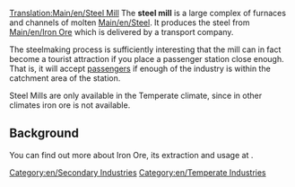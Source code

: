 [[Translation:Main/en/Steel Mill]]
{{en/Industries|image=Steelmill.png
|name=Steel Mill
|climates=[[Main/en/Climates#Temperate|Temperate]]
|accepts=[[Main/en/Iron Ore]]
|produces=[[Main/en/Steel]]
}}
The '''steel mill''' is a large complex of furnaces and channels of molten [[Main/en/Steel]]. It produces the steel from [[Main/en/Iron Ore]] which is delivered by a transport company.

The steelmaking process is sufficiently interesting that the mill can in fact become a tourist attraction if you place a passenger station close enough.  That is, it will accept [[Main/en/Passengers|passengers]] if enough of the industry is within the catchment area of the station.

Steel Mills are only available in the Temperate climate, since in other climates iron ore is not available.

==Background==
You can find out more about Iron Ore, its extraction and usage at [http://www.wikipedia.org/wiki/Ironworks ].

{{en/Navbox Industries}}

[[Category:en/Secondary Industries]]
[[Category:en/Temperate Industries]]